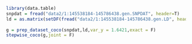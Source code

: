 ```r
  library(data.table)
  snpdat = fread("data2/1:145538184-145786438.gen.SNPDAT", header=T)
  ld = as.matrix(setDF(fread("data2/1:145538184-145786438.gen.LD", header=F)))
  
  g = prep_dataset_coco(snpdat,ld,var_y = 1.6421,exact = F)
  stepwise_coco(g,joint = F)
```
